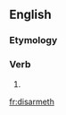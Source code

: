 ==English==

===Etymology===
{{suffix|disarm|eth|lang=en}}

===Verb===
{{en-verb form}}

# {{en-archaic third-person singular of|disarm}}

[[fr:disarmeth]]
